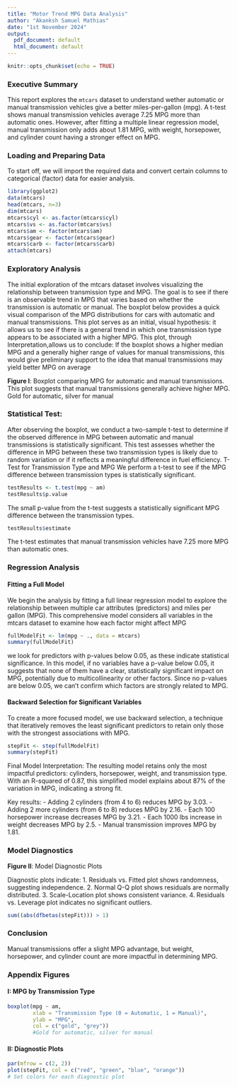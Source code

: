 ```yaml
---
title: "Motor Trend MPG Data Analysis"
author: "Akanksh Samuel Mathias"
date: "1st November 2024"
output:
  pdf_document: default
  html_document: default
---
```


```r
knitr::opts_chunk$set(echo = TRUE)
```

### Executive Summary
This report explores the `mtcars` dataset to understand wether automatic or manual transmission vehicles give a better miles-per-gallon (mpg). A t-test shows manual transmission vehicles average 7.25 MPG more than automatic ones. However, after fitting a multiple linear regression model, manual transmission only adds about 1.81 MPG, with weight, horsepower, and cylinder count having a stronger effect on MPG.

### Loading and Preparing Data

To start off, we will import the required data and convert certain columns to categorical (factor) data for easier analysis.

```r
library(ggplot2)
data(mtcars)
head(mtcars, n=3)
dim(mtcars)
mtcars$cyl <- as.factor(mtcars$cyl)
mtcars$vs <- as.factor(mtcars$vs)
mtcars$am <- factor(mtcars$am)
mtcars$gear <- factor(mtcars$gear)
mtcars$carb <- factor(mtcars$carb)
attach(mtcars)
```

### Exploratory Analysis
The initial exploration of the mtcars dataset involves visualizing the relationship between transmission type and MPG. The goal is to see if there is an observable trend in MPG that varies based on whether the transmission is automatic or manual.
The boxplot below provides a quick visual comparison of the MPG distributions for cars with automatic and manual transmissions. This plot serves as an initial, visual hypothesis: it allows us to see if there is a general trend in which one transmission type appears to be associated with a higher MPG. This plot, through Interpretation,allows us to conclude: If the boxplot shows a higher median MPG and a generally higher range of values for manual transmissions, this would give preliminary support to the idea that manual transmissions may yield better MPG on average

**Figure I**: Boxplot comparing MPG for automatic and manual transmissions. This plot suggests that manual transmissions generally achieve higher MPG. Gold for automatic, silver for manual

### Statistical Test: 
After observing the boxplot, we conduct a two-sample t-test to determine if the observed difference in MPG between automatic and manual transmissions is statistically significant. This test assesses whether the difference in MPG between these two transmission types is likely due to random variation or if it reflects a meaningful difference in fuel efficiency. T-Test for Transmission Type and MPG
We perform a t-test to see if the MPG difference between transmission types is statistically significant.

```r
testResults <- t.test(mpg ~ am)
testResults$p.value
```

The small p-value from the t-test suggests a statistically significant MPG difference between the transmission types.

```r
testResults$estimate
```

The t-test estimates that manual transmission vehicles have 7.25 more MPG than automatic ones.

### Regression Analysis
#### Fitting a Full Model
We begin the analysis by fitting a full linear regression model to explore the relationship between multiple car attributes (predictors) and miles per gallon (MPG). This comprehensive model considers all variables in the mtcars dataset to examine how each factor might affect MPG

```r
fullModelFit <- lm(mpg ~ ., data = mtcars)
summary(fullModelFit)
```

we look for predictors with p-values below 0.05, as these indicate statistical significance. In this model, if no variables have a p-value below 0.05, it suggests that none of them have a clear, statistically significant impact on MPG, potentially due to multicollinearity or other factors. Since no p-values are below 0.05, we can’t confirm which factors are strongly related to MPG.

#### Backward Selection for Significant Variables
To create a more focused model, we use backward selection, a technique that iteratively removes the least significant predictors to retain only those with the strongest associations with MPG.

```r
stepFit <- step(fullModelFit)
summary(stepFit)
```

Final Model Interpretation: The resulting model retains only the most impactful predictors: cylinders, horsepower, weight, and transmission type. With an R-squared of 0.87, this simplified model explains about 87% of the variation in MPG, indicating a strong fit. 

Key results:
- Adding 2 cylinders (from 4 to 6) reduces MPG by 3.03.
- Adding 2 more cylinders (from 6 to 8) reduces MPG by 2.16.
- Each 100 horsepower increase decreases MPG by 3.21.
- Each 1000 lbs increase in weight decreases MPG by 2.5.
- Manual transmission improves MPG by 1.81.

### Model Diagnostics
**Figure II**: Model Diagnostic Plots

Diagnostic plots indicate:
1. Residuals vs. Fitted plot shows randomness, suggesting independence.
2. Normal Q-Q plot shows residuals are normally distributed.
3. Scale-Location plot shows consistent variance.
4. Residuals vs. Leverage plot indicates no significant outliers.

```r
sum((abs(dfbetas(stepFit))) > 1)
```

### Conclusion
Manual transmissions offer a slight MPG advantage, but weight, horsepower, and cylinder count are more impactful in determining MPG.

### Appendix Figures

#### I: MPG by Transmission Type

```r
boxplot(mpg ~ am, 
        xlab = "Transmission Type (0 = Automatic, 1 = Manual)", 
        ylab = "MPG",
        col = c("gold", "grey"))
        #Gold for automatic, silver for manual
```

#### II: Diagnostic Plots

```r
par(mfrow = c(2, 2))
plot(stepFit, col = c("red", "green", "blue", "orange"))
# Set colors for each diagnostic plot
```